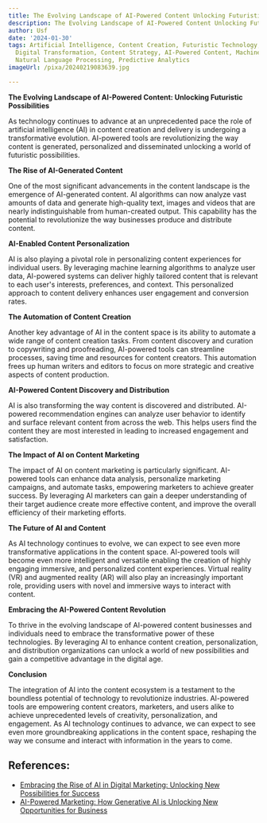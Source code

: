 ```yaml
---
title: The Evolving Landscape of AI-Powered Content Unlocking Futuristic Possibilities
description: The Evolving Landscape of AI-Powered Content Unlocking Futuristic Possibilities
author: Usf
date: '2024-01-30'
tags: Artificial Intelligence, Content Creation, Futuristic Technology, Innovation,
  Digital Transformation, Content Strategy, AI-Powered Content, Machine Learning,
  Natural Language Processing, Predictive Analytics
imageUrl: /pixa/20240219083639.jpg

---
```

**The  Evolving Landscape of AI-Powered Content: Unlocking Futuristic Possibilities**

As technology  continues to advance at an unprecedented pace the role  of artificial intelligence (AI) in content creation and delivery is undergoing a transformative evolution. AI-powered  tools  are revolutionizing the way content is generated, personalized and  disseminated  unlocking a world of futuristic possibilities.

**The Rise of AI-Generated Content**

One of the most significant advancements in the content landscape is the emergence of AI-generated content.  AI algorithms can now analyze vast amounts of data  and generate high-quality text, images and videos that are nearly  indistinguishable from human-created  output. This capability has  the potential to revolutionize the way businesses produce and  distribute content.

**AI-Enabled Content Personalization**

AI  is  also playing a pivotal role in personalizing content experiences  for  individual users. By leveraging machine learning algorithms to analyze user data, AI-powered systems can deliver highly tailored content that is relevant to each user's interests, preferences, and context. This personalized approach to content delivery enhances user  engagement and conversion rates.

**The Automation of Content Creation**

Another key  advantage of AI in  the content space is its ability  to automate a wide range of  content creation tasks. From content discovery and curation to  copywriting  and proofreading, AI-powered  tools can streamline  processes, saving time and  resources for content creators. This automation frees up human writers and editors  to focus on more strategic and creative aspects of content production.

**AI-Powered Content Discovery and  Distribution**

AI is also transforming the way content is discovered and distributed. AI-powered recommendation engines can analyze user behavior to identify and surface relevant content  from across the web. This helps users find the content they are most  interested in leading to increased engagement and satisfaction.

**The Impact of AI on  Content Marketing**

The impact  of  AI on content marketing is particularly significant. AI-powered tools can enhance data analysis, personalize marketing campaigns, and  automate tasks, empowering marketers to achieve greater success. By leveraging AI marketers can gain a  deeper understanding of their target audience create more effective content, and improve the overall efficiency of their marketing efforts.

**The Future of AI and Content**

As AI technology continues to evolve, we can expect to see even more transformative applications in the content space.  AI-powered tools will become even more intelligent and  versatile enabling the creation of highly engaging  immersive, and personalized content experiences. Virtual  reality (VR) and augmented reality (AR) will also play an increasingly important role, providing users with novel  and immersive ways to interact with content.

**Embracing the AI-Powered  Content Revolution**

To thrive in the evolving landscape of AI-powered content businesses and individuals need to embrace the transformative power  of these  technologies. By leveraging AI to enhance content creation, personalization, and distribution organizations can unlock a world of new  possibilities  and gain a competitive advantage in the  digital age.

**Conclusion**

The integration of AI into the content ecosystem is a testament to the boundless potential of technology to revolutionize industries.  AI-powered tools are empowering content creators, marketers, and users  alike to achieve unprecedented levels of creativity, personalization, and engagement. As AI technology  continues to advance, we can  expect  to see even more groundbreaking applications in the content space, reshaping the way we consume and interact with information in the years to come.

## References:
- [Embracing the Rise of AI in Digital Marketing: Unlocking New Possibilities for Success](https://shehandlesit.com/blog/embracing-the-rise-of-ai-in-digital-marketing-unlocking-new-possibilities-for-success/)
- [AI-Powered Marketing: How Generative AI is Unlocking New Opportunities for Business](https://www.score.org/utah/resource/blog-post/ai-powered-marketing-how-generative-ai-unlocking-new-opportunities-business)
